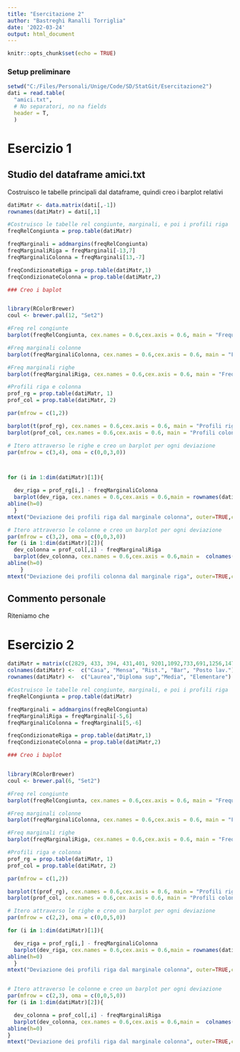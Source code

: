 ```yaml
---
title: "Esercitazione 2"
author: "Bastreghi Ranalli Torriglia"
date: '2022-03-24'
output: html_document
---
```


```r
knitr::opts_chunk$set(echo = TRUE)
```

### Setup preliminare

```r
setwd("C:/Files/Personali/Unige/Code/SD/StatGit/Esercitazione2")
dati = read.table(
  "amici.txt",
  # No separatori, no na fields
  header = T,
  )
```

# Esercizio 1

## Studio del dataframe amici.txt

Costruisco le tabelle principali dal dataframe, quindi creo i barplot relativi

```r
datiMatr <- data.matrix(dati[,-1])
rownames(datiMatr) = dati[,1]

#Costruisco le tabelle rel congiunte, marginali, e poi i profili riga
freqRelCongiunta = prop.table(datiMatr)

freqMarginali = addmargins(freqRelCongiunta)
freqMarginaliRiga = freqMarginali[-13,7]
freqMarginaliColonna = freqMarginali[13,-7]

freqCondizionateRiga = prop.table(datiMatr,1)
freqCondizionateColonna = prop.table(datiMatr,2)

### Creo i baplot


library(RColorBrewer)
coul <- brewer.pal(12, "Set2")

#Freq rel congiunte
barplot(freqRelCongiunta, cex.names = 0.6,cex.axis = 0.6, main = "Frequenze relativa congiunta ", col = coul, xlab = "Quantità incontri con amici", ylab = "Frequenza", legend.text =dati[,1],args.legend = list(x = "topright", cex = 0.65))

#Freq marginali colonne
barplot(freqMarginaliColonna, cex.names = 0.6,cex.axis = 0.6, main = "Frequenze marginali colonne", col = coul, xlab = "Quantità incontri con amici", ylab = "Frequenza")

#Freq marginali righe
barplot(freqMarginaliRiga, cex.names = 0.6,cex.axis = 0.6, main = "Frequenze marginali righe", col = coul, xlab = "Gruppo di età", ylab = "Frequenza")

#Profili riga e colonna
prof_rg = prop.table(datiMatr, 1)
prof_col = prop.table(datiMatr, 2)

par(mfrow = c(1,2))

barplot(t(prof_rg), cex.names = 0.6,cex.axis = 0.6, main = "Profili riga", col = coul, ylab = "Frequenza", legend.text = colnames(datiMatr),args.legend = list(x = "bottomleft", cex = 0.65), las = 2 )
barplot(prof_col, cex.names = 0.6,cex.axis = 0.6, main = "Profili colonna", col = coul, ylab = "Frequenza",legend.text = rownames(datiMatr),args.legend = list(x = "topright",inset = c(-0.17,0), cex = 0.65), las = 2)

# Itero attraverso le righe e creo un barplot per ogni deviazione 
par(mfrow = c(3,4), oma = c(0,0,3,0))



for (i in 1:dim(datiMatr)[1]){

  dev_riga = prof_rg[i,] - freqMarginaliColonna
  barplot(dev_riga, cex.names = 0.6,cex.axis = 0.6,main = rownames(datiMatr)[i], col = coul, las = 2,ylim = c(-0.2,0.5))
abline(h=0)
  }
mtext("Deviazione dei profili riga dal marginale colonna", outer=TRUE,cex =1, side = 3)

# Itero attraverso le colonne e creo un barplot per ogni deviazione 
par(mfrow = c(3,2), oma = c(0,0,3,0))
for (i in 1:dim(datiMatr)[2]){
  dev_colonna = prof_col[,i] - freqMarginaliRiga
  barplot(dev_colonna, cex.names = 0.6,cex.axis = 0.6,main =  colnames(datiMatr)[i], col = coul, las = 2,ylim = c(-0.1,0.3))
abline(h=0)
    }
mtext("Deviazione dei profili colonna dal marginale riga", outer=TRUE,cex =1, side = 3)

```

## Commento personale

Riteniamo che

# Esercizio 2

```r
datiMatr = matrix(c(2829, 433, 394, 431,401, 9201,1092,733,691,1256,14764,877,531,337,1652,14759,1119,71,42,319 ), nrow = 4, ncol = 5, byrow = TRUE, )
colnames(datiMatr) <-  c("Casa", "Mensa", "Rist.", "Bar", "Posto lav.")
rownames(datiMatr) <-  c("Laurea","Diploma sup","Media", "Elementare")

#Costruisco le tabelle rel congiunte, marginali, e poi i profili riga
freqRelCongiunta = prop.table(datiMatr)

freqMarginali = addmargins(freqRelCongiunta)
freqMarginaliRiga = freqMarginali[-5,6]
freqMarginaliColonna = freqMarginali[5,-6]

freqCondizionateRiga = prop.table(datiMatr,1)
freqCondizionateColonna = prop.table(datiMatr,2)

### Creo i baplot


library(RColorBrewer)
coul <- brewer.pal(6, "Set2")

#Freq rel congiunte
barplot(freqRelCongiunta, cex.names = 0.6,cex.axis = 0.6, main = "Frequenze relative congiunta ",beside = T, col = coul, xlab = "", ylab = "Frequenza", legend.text =dati[,1],args.legend = list(x = "topright", cex = 0.65))

#Freq marginali colonne
barplot(freqMarginaliColonna, cex.names = 0.6,cex.axis = 0.6, main = "Frequenze marginali colonne", col = coul, xlab = "Quantità inctotri con amici", ylab = "Frequenza")

#Freq marginali righe
barplot(freqMarginaliRiga, cex.names = 0.6,cex.axis = 0.6, main = "Frequenze marginali righe", col = coul, xlab = "Gruppo di età", ylab = "Frequenza")

#Profili riga e colonna
prof_rg = prop.table(datiMatr, 1)
prof_col = prop.table(datiMatr, 2)

par(mfrow = c(1,2))

barplot(t(prof_rg), cex.names = 0.6,cex.axis = 0.6, main = "Profili riga", col = coul, ylab = "Frequenza", legend.text = colnames(datiMatr),args.legend = list(x = "bottomleft", cex = 0.65), las = 2 )
barplot(prof_col, cex.names = 0.6,cex.axis = 0.6, main = "Profili colonna", col = coul, ylab = "Frequenza",legend.text = rownames(datiMatr),args.legend = list(x = "topleft",inset = c(-0.17,0), cex = 0.65), las = 2)
```

```r
# Itero attraverso le righe e creo un barplot per ogni deviazione 
par(mfrow = c(2,2), oma = c(0,0,5,0))

for (i in 1:dim(datiMatr)[1]){

  dev_riga = prof_rg[i,] - freqMarginaliColonna
  barplot(dev_riga, cex.names = 0.6,cex.axis = 0.6,main = rownames(datiMatr)[i],ylim = c(-0.2,0.3), col = coul, las = 2)
abline(h=0)
  }
mtext("Deviazione dei profili riga dal marginale colonna", outer=TRUE,cex =1, side = 3)


# Itero attraverso le colonne e creo un barplot per ogni deviazione 
par(mfrow = c(2,3), oma = c(0,0,5,0))
for (i in 1:dim(datiMatr)[2]){

  dev_colonna = prof_col[,i] - freqMarginaliRiga
  barplot(dev_colonna, cex.names = 0.6,cex.axis = 0.6,main =  colnames(datiMatr)[i], col = coul, las = 2,ylim = c(-0.5,0.4))
abline(h=0)  
}
mtext("Deviazione dei profili riga dal marginale colonna", outer=TRUE,cex =1, side = 3)
```
